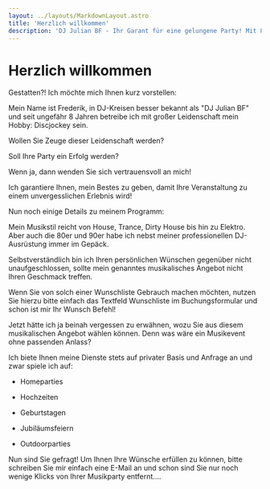```yaml
---
layout: ../layouts/MarkdownLayout.astro
title: 'Herzlich willkommen'
description: 'DJ Julian BF - Ihr Garant für eine gelungene Party! Mit 8 Jahren Erfahrung und großer Leidenschaft sorgt er für die perfekte Stimmung. Kontaktieren Sie ihn jetzt!'
---
```


<Picture class="heroImage" src={myImage} alt="" width={300} loading="eager" />

# Herzlich willkommen

Gestatten?! Ich möchte mich Ihnen kurz vorstellen:

Mein Name ist Frederik, in DJ-Kreisen besser bekannt als "DJ Julian BF" und seit ungefähr 8 Jahren betreibe ich mit
großer Leidenschaft mein Hobby: Discjockey sein.

Wollen Sie Zeuge dieser Leidenschaft werden?

Soll Ihre Party ein Erfolg werden?

Wenn ja, dann wenden Sie sich vertrauensvoll an mich!

Ich garantiere Ihnen, mein Bestes zu geben, damit Ihre Veranstaltung zu einem unvergesslichen Erlebnis wird!

Nun noch einige Details zu meinem Programm:

Mein Musikstil reicht von House, Trance, Dirty House bis hin zu Elektro. Aber auch die 80er und 90er
habe ich nebst meiner professionellen DJ-Ausrüstung immer im Gepäck.

Selbstverständlich bin ich Ihren persönlichen Wünschen gegenüber nicht unaufgeschlossen, sollte mein
genanntes musikalisches Angebot nicht Ihren Geschmack treffen.

Wenn Sie von solch einer Wunschliste Gebrauch machen möchten, nutzen Sie hierzu bitte einfach das
Textfeld Wunschliste im Buchungsformular und schon ist mir Ihr Wunsch Befehl!

Jetzt hätte ich ja beinah vergessen zu erwähnen, wozu Sie aus diesem musikalischen Angebot wählen
können. Denn was wäre ein Musikevent ohne passenden Anlass?

Ich biete Ihnen meine Dienste stets auf privater Basis und Anfrage an und zwar spiele ich auf:

- Homeparties

- Hochzeiten

- Geburtstagen

- Jubiläumsfeiern

- Outdoorparties

Nun sind Sie gefragt! Um Ihnen Ihre Wünsche erfüllen zu können, bitte schreiben Sie mir einfach eine E-Mail an
<MailToLink /> und schon sind Sie nur noch wenige Klicks von Ihrer Musikparty entfernt....
